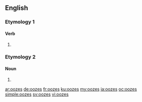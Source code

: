 ==English==

===Etymology 1===

====Verb====
{{head|en|verb form}}

# {{en-third-person singular of|ooze}}

===Etymology 2===

====Noun====
{{head|en|noun plural form}}

# {{plural of|ooze|lang=en}}

[[ar:oozes]]
[[de:oozes]]
[[fr:oozes]]
[[ku:oozes]]
[[my:oozes]]
[[ja:oozes]]
[[oc:oozes]]
[[simple:oozes]]
[[sv:oozes]]
[[vi:oozes]]